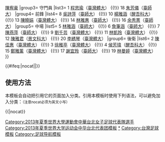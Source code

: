 {{Navbox
| name  = 2013年夏季世界大學運動會中華台北女子足球代表隊
|title =  {{flagicon|TPE|univ}} [[2013年夏季世界大學運動會|<span style="color:white;">2013年夏季世界大學運動會</span>]][[中華台北女子足球代表隊|<span style="color:white;">中華台北女子足球代表隊</span>]]
| titlestyle = background:navy; color:red;
| groupstyle = background:navy; color:#FFFFFF;
|group1=總教練
|list1= [[呂桂花]]（[[國立臺灣體育運動大學|臺灣體大]]）
|group2=教練
|list2= [[顏士凱]]（[[醒吾科技大學|醒吾科大]]） {{!}} [[陳宥豪]]
|group3= 守門員
|list3= 1 [[程思瑜]]（[[國立臺灣體育運動大學|臺灣體大]]） {{!}} 18 [[朱芳儀]]（[[國立臺灣師範大學|臺師大]]）
|group4= 前鋒
|list4= 8 [[吳詩萍]]（[[國立臺灣師範大學|臺師大]]） {{!}} 10 [[楊雅涵]]（[[醒吾科技大學|醒吾科大]]） {{!}} 13 [[陳曉娟]]（[[國立臺灣體育運動大學|臺灣體大]]） {{!}} 14 [[林雅惠 (足球運動員)|林雅惠]]（[[國立臺灣師範大學|臺師大]]） {{!}} 16 [[余秀菁]]（[[國立臺灣師範大學|臺師大]]）
|group5= 中場
|list5=  5 [[林雅涵]]（[[國立臺灣師範大學|臺師大]]） {{!}} 6 [[詹筆涵]]（[[國立臺灣師範大學|臺師大]]） {{!}}  7 [[陳燕萍]]（[[國立臺灣師範大學|臺師大]]） {{!}} 9 [[劉千芸]]（[[國立臺灣體育運動大學|臺灣體大]]） {{!}} 11 [[林凱玲]]（[[國立臺灣體育運動大學|臺灣體大]]） {{!}} 12 [[陳雅君]]（[[景文科技大學|景文科大]]） {{!}} 20 [[李綉琴]]（[[國立臺灣體育運動大學|臺灣體大]]） 
|group6= 後衛
|list6= 2 [[陳佳惠 (足球運動員)|陳佳惠]]（[[國立臺灣體育運動大學|臺灣體大]]） {{!}} 3 [[徐稚亭]]（[[國立臺灣體育運動大學|臺灣體大]]） {{!}} 4 [[侯芳瑋]]（[[醒吾科技大學|醒吾科大]]） {{!}} 15 [[鄭雅薰]]（[[國立臺灣體育運動大學|臺灣體大]]） {{!}} 17 [[謝宜玲]]（[[國立臺灣師範大學|臺師大]]） {{!}} 19 [[林曼婷]]（[[國立臺灣體育運動大學|臺灣體大]]） 
}}
</div></div><includeonly>{{#ifeq:{{{1}}}|nocat||[[Category:2013年夏季世界大學運動會中華台北女子足球代表隊選手]]}}</includeonly><noinclude>
== 使用方法 ==
本模板会自动把引用它的页面加入分类。引用本模板时使用下列语法，可以避免加入分类：<small>（注意nocat必须为英文小写）</small>
 
<nowiki>{{</nowiki>{{PAGENAME}}<nowiki>|nocat}}</nowiki>

[[Category:2013年夏季世界大学运动会中华台北代表团模板]]
[[Category:2013年夏季世界大學運動會中華台北女子足球代表隊選手|*]]
[[Category:台灣足球模板]]
[[Category:足球导航模板]]</noinclude>